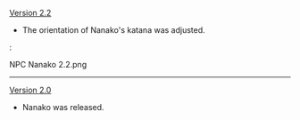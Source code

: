 {{Change History/Header}}
[[Version 2.2]]
* The orientation of Nanako's katana was adjusted.
:<gallery>
NPC Nanako 2.2.png
</gallery>
----
[[Version 2.0]]
* Nanako was released.